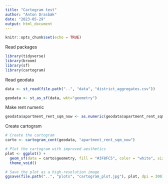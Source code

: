 ```yaml
---
title: "Cartogram test"
author: "Anton Drasbæk"
date: "2023-05-29"
output: html_document
---
```


```r
knitr::opts_chunk$set(echo = TRUE)
```

Read packages
```r
library(tidyverse)
library(broom)
library(sf)
library(cartogram)
```

Read geodata
```r
data <- st_read(file.path("..", "data", "district_aggregates.csv"))

geodata <- st_as_sf(data, wkt="geometry")
```

Make rent numeric
```r
geodata$apartment_rent_sqm_now <- as.numeric(geodata$apartment_rent_sqm_now)
```

Create cartogram
```r
# Create the cartogram
carto <- cartogram_cont(geodata, "apartment_rent_sqm_now")

# Plot the cartogram with improved aesthetics
plot <- ggplot() +
  geom_sf(data = carto$geometry, fill = "#3F8FC5", color = "white", size = 0.5) +
  theme_void()

# Save the plot as a high-resolution image
ggsave(file.path("..", "plots", "cartogram_plot.jpg"), plot, dpi = 300)
```

